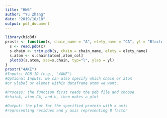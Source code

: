 ```yaml
---
title: "HW6"
author: "Yu Zhang"
date: "2019/10/18"
output: pdf_document
---
```


```r
library(bio3d)
prostr <- function(x, chain_name = "A", elety_name = "CA", yl = "Bfactor", atom_col = "b"){
  s <- read.pdb(x)
  s.chain <- trim.pdb(s, chain = chain_name, elety = elety_name)
  s.atom <- s.chain$atom[,atom_col]
  plotb3(s.atom, sse=s.chain, typ="l", ylab = yl)
}
prostr("4AKE")
#Inputs: PDB ID (e.g., "4AKE")
#Optional Inputs: we can also specify which chain or atom 
#or ylabel or elemet within dataframe atom we want.

#Process: the function first reads the pdb file and choose 
#chainA, atom CA, and b, then makes a plot 

#Output: the plot for the specified protein with x axis 
#representing residues and y axis representing B factor
```

